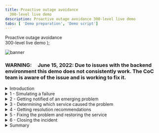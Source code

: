 ```yaml
---
title: Proactive outage avoidance
  300-level live demo
description: Proactive outage avoidance 300-level live demo
tabs: [ 'Demo preparation', 'Demo script']
---
```


  <span>
    Proactive outage avoidance <br/> 300-level live demo
  </span> );

![banner](./images/proactive-outage-avoidance-300-script-github-banner.jpg)

<span id="top"></span>

### **WARNING**:     June 15, 2022: Due to issues with the backend environment this demo does not consistently work. The CoC team is aware of the issue and is working to fix it.

<details>

<summary>Introduction</summary>

<br/>

In this demo, I’ll show you how Cloud Pak for Watson AIOps helps SREs and IT Ops teams proactively identify, diagnose, and resolve incidents across mission-critical workloads.

<br/>

You’ll see how Watson AIOps:

<br/>

•	Intelligently correlates multiple disparate sources of information, such as logs, metrics, events, tickets, and topology <br/>
•	Condenses and presents all of this information in actionable alerts instead of large quantities of unrelated alerts <br/>
•	Resolves problems within seconds to minutes of being notified using Watson AIOps’ automation capabilities <br/>

<br/>

We will be using an application called Quote of the Day, which is a content delivery app that serves up random quotations. This will serve as a proxy for any type of application. The application is built on a microservices architecture, and the services are running on Kubernetes.

<br/>

(Printer-ready PDF of demo script <a href="./300-Proactive-Outage-Avoidance-Demo-Script.pdf" target="_blank" rel="noreferrer">here</a>)

<br/>

**[Go to top](#top)**

</details>

<details>

<summary>1 - Simulating a failure</summary>

<br/>

| **1.1** | **Review the golden signals of Quote of the Day (QotD)** |
| :--- | :--- |
| **Narration** | Let's examine the current health of the Quote of the Day application. &nbsp; &nbsp; &nbsp; &nbsp; &nbsp; &nbsp; &nbsp; &nbsp; &nbsp; &nbsp; &nbsp; &nbsp; &nbsp; &nbsp; &nbsp; &nbsp; &nbsp; &nbsp; &nbsp; &nbsp; &nbsp; &nbsp; &nbsp; &nbsp; &nbsp; &nbsp; &nbsp; &nbsp; |
| **Action** &nbsp; 1.1.1 | Navigate to **Instana**, and click the **Summary** tab (1). Set the time period to **last 10 minutes** (2), and click **Live** (3). <br/><br/> <img src="https://raw.githubusercontent.com/ibm-garage-tsa/platinum-demos/master/src/pages/300-watson-aiops-proactive-outage-avoidance/images/1-instana-healthy-start-a.png" width="800" /> |
| **Action** &nbsp; 1.1.2 | Show the application is healthy by pointing out the erroneous call rate is 0 (1), the mean service latency is 90 ms (2), and the average latency of the Rating (**qotd-rating**) service is 108 ms (3). <br/><br/> <img src="https://raw.githubusercontent.com/ibm-garage-tsa/platinum-demos/master/src/pages/300-watson-aiops-proactive-outage-avoidance/images/1-instana-healthy-start-b.png" width="800" /> |
| **Narration** | The application is healthy. The erroneous call rate is 0, the mean service latency is 90 ms, and the average latency of the qotd-rating service is 108 ms. <br/><br/> We are now ready to inject a few failures and observe how AIOps detects and helps quickly resolve incidents. <br/><br/><InlineNotification><strong>NOTE</strong>: The numbers on your screen may vary slightly.</InlineNotification> |

<br/>

| **1.2** | **Navigate to the anomaly generator and inject failures** |
| :--- | :--- |
| **Narration** | To see how this all works, I’m going to generate a few real failures in our application. |
| **Action** &nbsp; 1.2.1 | Select the **Quote of the Day Anomaly Inducer** tab. Click **Ratings service failures**. <br/><br/> <img src="https://raw.githubusercontent.com/ibm-garage-tsa/platinum-demos/master/src/pages/300-watson-aiops-proactive-outage-avoidance/images/2-Anomaly-Gen-Home-Page-.png" width="600" /> |
| **Narration** | The anomaly generator web application is designed to simulate a variety of failures. |
| **Action** &nbsp; 1.2.2 | Click **Start**. <br/><br/> <img src="https://raw.githubusercontent.com/ibm-garage-tsa/platinum-demos/master/src/pages/300-watson-aiops-proactive-outage-avoidance/images/3-Anomaly-Gen-Ratings-.png" width="600" /> |
| **Narration** | The green check marks indicate that the various failures are now underway. The various anomalies represent real world performance issues that applications typically face, such as high CPU usage, memory leaks, or network congestion. <br/><br/> Now, let's examine the current state of the Quote of the Day application and understand the impact of the failures. Observe the increase in the number of calls, the error rate, latency, and CPU processing time. <br/><br/> In the Top Services chart, notice the higher response times of the Rating service with respect to the other services. |
| **Action** &nbsp; 1.2.3 | Navigate back to the **Instana** tab. Click the **Summary** tab and point out the trends in the primary golden signals. <br/><br/> Point out the increases in both the erroneous call rate (1) and the mean service latency (2). Also, notice that in the Top Services chart, the qotd-rating service is now at the top of the list (3). <br/><br/> <img src="https://raw.githubusercontent.com/ibm-garage-tsa/platinum-demos/master/src/pages/300-watson-aiops-proactive-outage-avoidance/images/4-instana-unhealthy-B-.png" width="800" /> |
| **Narration** | Notice the increase in the erroneous call rate and the latency. Also, notice that in the Top Services chart, the qotd-rating service is now at the top of the list as a result of an increase in the average latency. <br/><br/> Without Watson AIOps, we would get all sorts of alerts and notifications from multiple sources when a problem occurs. <br/><br/> As we’ll see in a moment, with Watson AIOps, all of this information gets correlated and presented in one place. This includes recommendations for how to resolve the incident. We can take action directly from the notification and resolve the incident quickly. |

<br/>

**[Go to top](#top)**

</details>

<details>

<summary>2 - Getting notified of an emerging problem</summary>

<br/>

| **2.1** | **AIOps packages the notification along with relevant details as a story** |
| :--- | :--- |
| **Narration** | Notifications are now appearing in Slack. We’re using Slack in this demo, but Watson AIOps also integrates with Microsoft Teams. <br/><br/> Watson AIOps formats the notifications into a “story” using AI to correlate events, metrics, alerts, and logs. Each story brings together the various notifications for all the affected services by the same underlying issue. Imagine if each piece of data presented in the story was a separate notification – we’d quickly be inundated with alerts. <br/><br/> The story is like a home base for action when a problem arises. Instead of manually correlating things across multiple different tools, it’s all right here immediately when the notification is received. <br/><br/> In addition to providing a highly contextualized view of the incident, it enables us to jump to other tools to explore further details. This eliminates tool silos and helps us restore service faster. |
| **Action** &nbsp; 2.1.1 | Navigate to the tab running **Slack** and examine the incoming story. <br/><br/> Point out the story is showing that there's a problem with the Rating service (1). <br/><br/> <img src="https://raw.githubusercontent.com/ibm-garage-tsa/platinum-demos/master/src/pages/300-watson-aiops-proactive-outage-avoidance/images/5-Story-first-view-.png" width="600" /> |
| **Narration** | This story is telling us there’s a problem with the Rating service, which is one of the microservices in our Quote of the Day application. <br/><br/> In the background, the AI has done the work for us. It shows which services are affected and presents us with a curated view of relevant information: the events and alerts that are indicative of the symptoms of this problem, anomalies that Watson AIOps has found in the log files, and similar incidents that have occurred in the past so we can see how they were successfully resolved. We’ll explore each of these components in more detail. |

<br/>

**[Go to top](#top)**

</details>

<details>

<summary>3 - Determining which service caused the problem</summary>

<br/>

| **3.1** | **Analyze the details packaged in the story** |
| :--- | :--- |
| **Narration** | Based on the intelligent correlation done by Watson AIOps on the relevant input streams, such as logs, metrics, and traces, it attempts to draw the attention off the SRE to the probable root causes of the failures. <br/><br/> As we can see in the ChatOps notification here, there is a high-priority issue emerging in the qotd-application that's running on the Qui Gon AIOps cluster. Watson AIOps presents a list of top three probable causes of this incident: a log anomaly in the qotd-rating service, an excessive CPU usage condition, and increasing service call response times. <br/><br/> As more information comes in, Watson AIOps correlates related events and updates the existing story in real time. <br/><br/> Let's dive deeper into the story to examine the supporting details. |
| **Action** &nbsp; 3.1.1 | Click **Show more**. <br/><br/> <img src="https://raw.githubusercontent.com/ibm-garage-tsa/platinum-demos/master/src/pages/300-watson-aiops-proactive-outage-avoidance/images/6-Story-show-more-.png" width="400" /> |
| **Narration** | We need to find out where the issue began, so we can prevent it from causing cascading failures across the components of the application. <br/><br/> Instead of having to hop between tools to look for alerts, we can see them right here from the notification. Watson AIOps has determined that these events are related, and it provides an explanation for how it determined the relationships. We can see that there are two groups of events based on related resources and the timing of the events. |
| **Action** &nbsp; 3.1.2 | Click **View alerts** to examine the details behind these alerts. <br/><br/> <img src="https://raw.githubusercontent.com/ibm-garage-tsa/platinum-demos/master/src/pages/300-watson-aiops-proactive-outage-avoidance/images/7-Story-Alerts-1-.png" width="400" /> |
| **Narration** | We can inspect the grouped events right here without searching for them in another tool. <br/><br/> It looks like the memory and CPU on the Rating service increased significantly. This is causing a significant slowdown in the response times on both the Rating and Web services. <br/><br/> Based on this information, it seems that the Rating service is the source of the issue. Let’s get a bit more detail – this time from the log files. <br/><br/> Instead of needing to go to Kibana and manually sort through the hundreds or thousands of log entries that come in every minute, Watson AIOps has found several anomalies in the log files and presented them here. <br/><br/> During normal operations, Watson AIOps trains on the log files of the application and continually monitors for deviations from that baseline. We can see that the anomalies are occurring on the Rating service, which fits with what we saw in the alerts. |
| **Action** &nbsp; 3.1.3 | In the **View alert details** pop-up window, scroll to the **Log Anomaly** section. <br/><br/> <img src="https://raw.githubusercontent.com/ibm-garage-tsa/platinum-demos/master/src/pages/300-watson-aiops-proactive-outage-avoidance/images/8-View-Alerts-(1647712825725)-C.png" width="400" /> |
| **Narration** | Watson AIOps gives us additional context on the anomaly. In this case, the ‘Unknown_error’ anomaly is telling us that Watson AIOps has never seen this type of log entry before (hence the 'unknown') and that the log message indicates there is some type of error. Watson AIOps is not only looking at the statistical frequency of the type of log, but it is also using Natural Language Processing (NLP) to analyze the content of the log message to give additional context (in this case that there’s likely an error). <br/><br/> Watson AIOps also explains why the anomaly was flagged. It expected to see zero of this type of log, but it actually saw four. <br/><br/> Now we know that there is an unfamiliar log coming from the Rating service, and it’s indicating an error. <br/><br/> This further reinforces what we saw with the alerts - it looks like the Rating service is likely the root cause of this problem. |
| **Action** &nbsp; 3.1.4 | Click **Preview Logs** of **Pattern 1**. <br/><br/> <InlineNotification><strong>NOTE</strong>: Pattern 1 displays '<strong>Unknown_error</strong>.'</InlineNotification> <br/><br/> <img src="https://raw.githubusercontent.com/ibm-garage-tsa/platinum-demos/master/src/pages/300-watson-aiops-proactive-outage-avoidance/images/8-View-Alerts-(1647712825725)-.png" width="400" /> |
| **Action** &nbsp; 3.1.5 | Click **Cancel** to exit the **Log Preview** screen. <br/><br/> <img src="https://raw.githubusercontent.com/ibm-garage-tsa/platinum-demos/master/src/pages/300-watson-aiops-proactive-outage-avoidance/images/9-Story-unknown_error-.png" width="400" /> |
| **Action** &nbsp; 3.1.6 | Click **Cancel** to exit the **View alerts** dialog. <br/><br/> <img src="https://raw.githubusercontent.com/ibm-garage-tsa/platinum-demos/master/src/pages/300-watson-aiops-proactive-outage-avoidance/images/8-View-Alerts-(1647712825725)-B.png" width="400" /> |

<br/>

**[Go to top](#top)**

</details>

<details>

<summary>4 - Getting resolution recommendations</summary>

<br/>

| **4.1** | **Review the curated set of similar incidents** |
| :--- | :--- |
| **Narration** | Now that we understand a bit more about what’s going on, we need to focus on our main goal: resolving the incident as quickly as possible. <br/><br/> Watson AIOps also brings in similar incidents and information regarding how they were resolved. This enhances operational efficiency by leveraging institutional knowledge that may be time-consuming to find otherwise. <br/><br/> Since the alerts seem to point to the Rating service as having increases in CPU and memory, we’ll search for incidents that happened with that service. |
| **Action** &nbsp; 4.1.1 | Click **Search past tickets**. <br/><br/> <img src="https://raw.githubusercontent.com/ibm-garage-tsa/platinum-demos/master/src/pages/300-watson-aiops-proactive-outage-avoidance/images/10-Recommended-Actions-.png" width="600" /> |
| **Narration** | Let's search past tickets for any known resolutions about the Rating service. |
| **Action** &nbsp; 4.1.2 | Enter '**rating**' into the search box (1), and click **Done** (2). <br/><br/> <img src="https://raw.githubusercontent.com/ibm-garage-tsa/platinum-demos/master/src/pages/300-watson-aiops-proactive-outage-avoidance/images/11-search-past-tickets-(1647665780632)-.png" width="400" />
| **Narration** | Watson AIOps found two similar incidents. The first one seems like what we’re experiencing: 'Rating service overheating and slowing.' Using NLP, Watson AIOps went through the comments on the incident and highlighted key relevant information for us (in this case that the incident was resolved by running a runbook). If we can use the same runbook to resolve the current incident, it will make our job that much easier and restore service even faster. |
| **Action** &nbsp; 4.1.3 | Click **Rating service overheating and slowing**. <br/><br/><img src="https://raw.githubusercontent.com/ibm-garage-tsa/platinum-demos/master/src/pages/300-watson-aiops-proactive-outage-avoidance/images/12-search-rating-service-.png" width="600" /> |
| **Narration** | The description for this incident sounds a lot like what we are observing right now. The Rating service is stressed, with increases in CPU, memory, and latency. It’s also affecting the Web service. The comment says there is a runbook that resolved this issue. This is very useful information that may have taken a long time to find out just by searching or asking colleagues. Watson AIOps helped us find this information very quickly. |
| **Action** &nbsp; 4.1.4 | Point out the ticket details on how this Rating service overheating issue was resolved in the past. <br/><br/> <img src="https://raw.githubusercontent.com/ibm-garage-tsa/platinum-demos/master/src/pages/300-watson-aiops-proactive-outage-avoidance/images/13-github-resolve-page.png" width="600" /> |
| **Action** &nbsp; 4.1.5 | Back on the **Slack** tab, click **Done** to exit the **Search Results** pop-up window. <br/><br/> <img src="https://raw.githubusercontent.com/ibm-garage-tsa/platinum-demos/master/src/pages/300-watson-aiops-proactive-outage-avoidance/images/14-Search-results-DONE-.png" width="600" /> |

<br/>

| **4.2** | **Take ownership of the incident** |
| :--- | :--- |
| **Action** &nbsp; 4.2.1 | Click **Self-assign** to take ownership of this incident. &nbsp; &nbsp; &nbsp; &nbsp; &nbsp; &nbsp; &nbsp; &nbsp; &nbsp; &nbsp; &nbsp; &nbsp; &nbsp; &nbsp; &nbsp; &nbsp; &nbsp; &nbsp; &nbsp; &nbsp; &nbsp; &nbsp; &nbsp; &nbsp; &nbsp; &nbsp; &nbsp; &nbsp; &nbsp; &nbsp; &nbsp; &nbsp; &nbsp; &nbsp; &nbsp; &nbsp; &nbsp; &nbsp; &nbsp; &nbsp; &nbsp; &nbsp; &nbsp; &nbsp; &nbsp; &nbsp; &nbsp; &nbsp; &nbsp; &nbsp; &nbsp; &nbsp; &nbsp; &nbsp; &nbsp; &nbsp; &nbsp; &nbsp; &nbsp; &nbsp; &nbsp; &nbsp; &nbsp; &nbsp; &nbsp; &nbsp; &nbsp; &nbsp; &nbsp; &nbsp; &nbsp; &nbsp; &nbsp; &nbsp; &nbsp; &nbsp; &nbsp; &nbsp; &nbsp; &nbsp; &nbsp; &nbsp; &nbsp; &nbsp; <br/><br/> <img src="https://raw.githubusercontent.com/ibm-garage-tsa/platinum-demos/master/src/pages/300-watson-aiops-proactive-outage-avoidance/images/15-Self-assign-.png" width="600" /> |
| **Action** &nbsp; 4.2.2 | Add some comments under the **Notes** section (1), and click **Submit** (2). <br/><br/> <img src="https://raw.githubusercontent.com/ibm-garage-tsa/platinum-demos/master/src/pages/300-watson-aiops-proactive-outage-avoidance/images/16-self-assign-complete-.png" width="600" /> |

<br/>

**[Go to top](#top)**

</details>

<details>

<summary>5 - Fixing the problem and restoring the service</summary>

<br/>

| **5.1** | **Understand the topological relationships of the incident** |
| :--- | :--- |
| **Narration** | Now that we have a high-level understanding of the incident, let's take a quick look at the topology of the application to understand which components are impacted and their relationships with other services in the application. The component dependencies will help us better understand and assess the potential impact of cascading failures. |
| **Action** &nbsp; 5.1.1 | Click **qotd-application**. <br/><br/> <img src="https://raw.githubusercontent.com/ibm-garage-tsa/platinum-demos/master/src/pages/300-watson-aiops-proactive-outage-avoidance/images/17-QotD-Topology-.png" width="600" /> |
| **Action** &nbsp; 5.1.2 | Point out the relationships, particularly the relationship between the nodes marked red: **qotd-web** and **qotd-rating**. <br/><br/> <img src="https://raw.githubusercontent.com/ibm-garage-tsa/platinum-demos/master/src/pages/300-watson-aiops-proactive-outage-avoidance/images/18-topology-1-C.png" width="800" /> |
| **Action** &nbsp; 5.1.3 | Click the **Hierarchy** icon (1), located on the right side, to change the topology orientation to an **Inverted tree** (2). <br/><br/> <img src="https://raw.githubusercontent.com/ibm-garage-tsa/platinum-demos/master/src/pages/300-watson-aiops-proactive-outage-avoidance/images/32-.png" width="300" /> |

<br/>

| **5.2** | **Analyze the grouping of the relevant alerts in the event** |
| :--- | :--- |
| **Action** &nbsp; 5.2.1 | Navigate to the **Event Manager** tab (you should already have this open from the demo preparation). Click **Alerts** on the sidebar menu (1). The top event should show a red circle in the **Severity** column, which means that it is critical. Click the **Arrow** to expand it (2). <br/><br/> <img src="https://raw.githubusercontent.com/ibm-garage-tsa/platinum-demos/master/src/pages/300-watson-aiops-proactive-outage-avoidance/images/21-image-(2).png" width="800" /> |
| **Narration** | This is the event management component of Watson AIOps. Here’s the event group that we’re working on. There are four events grouped together – these are the same ones we previewed earlier from the Slack notification. There are additional details here, including the likelihood of each event being the root cause of the overall issue and if there is a runbook associated with the event. <br/><br/> There are three events that occurred on the Rating service. They’re all rated as 99% likely to be the root cause, meaning that the Rating service is the source of the problem. <br/><br/> It also shows us that there’s a runbook associated with these events, which is what was mentioned in the GitLab incident comment. <br/><br/> We’ll now execute the runbook that should resolve the underlying failure of the Rating service. That should fix the problem. |
| **Action** &nbsp; 5.2.2 | In the **Runbook** column, click the **circle** to the left of '**Rating service response time over past minute is significantly high (> 1.0s)**' (1). Then, click **Execute runbook** (2). <br/><br/> <img src="https://raw.githubusercontent.com/ibm-garage-tsa/platinum-demos/master/src/pages/300-watson-aiops-proactive-outage-avoidance/images/23-image-.png" width="800" /> |
| **Action** &nbsp; 5.2.3 | Click **Start runbook**. <br/><br/> <img src="https://raw.githubusercontent.com/ibm-garage-tsa/platinum-demos/master/src/pages/300-watson-aiops-proactive-outage-avoidance/images/23-start-runbook-.png" width="800" /> |
| **Action** &nbsp; 5.2.4 | Click **Run** (1). Upon completion of executing the runbook, click **Complete** (2). <br/><br/> <img src="https://raw.githubusercontent.com/ibm-garage-tsa/platinum-demos/master/src/pages/300-watson-aiops-proactive-outage-avoidance/images/24-run-runbook-.png" width="800" /> |

<br/>

| **5.3** | **Verify that the runbook resolved the incident** |
| :--- | :--- |
| **Narration** | To check that the runbook fixed the problem, we can look at the health metrics in Instana. |
| **Action** &nbsp; 5.3.1 | Navigate to **Instana**. Click the **Summary** tab (1). Set the time period to **last 30 minutes** (2), and click **Live** (3). <br/><br/> <img src="https://raw.githubusercontent.com/ibm-garage-tsa/platinum-demos/master/src/pages/300-watson-aiops-proactive-outage-avoidance/images/25-Instana-healthy-2-.png" width="800" /> |
| **Narration** | We can see that the latency has gone back down, and the error rate has decreased. This confirms that the runbook resolved the issue. |

<br/>

**[Go to top](#top)**

</details>

<details>

<summary>6 - Closing the incident</summary>

<br/>

| **6.1** | **Provide feedback on the runbook** |
| :--- | :--- |
| **Narration** | We can rate the runbook to document the fact that it was successful. This will be helpful for the next person who uses the runbook, as well as providing feedback to the author of the runbook. <br/><br/> This enables a collaborative approach to organically improve incident resolution over time. |
| **Action** &nbsp; 6.1.1 | Navigate to the **Event Manager** tab, and go to the **Runbook** screen. <br/><br/> **Note:** If you navigated away from it, go back with these steps: <br/><br/> **Automations** → **Runbooks** → Click the three dots at the far right for the **Reset Ratings Service** runbook → Choose **View history** → Click **Resume on most recent**. <br/><br/> Provide feedback and rate the runbook (1). Then, click **Runbook worked** (2). <br/><br/> <img src="https://raw.githubusercontent.com/ibm-garage-tsa/platinum-demos/master/src/pages/300-watson-aiops-proactive-outage-avoidance/images/26-runbook-worked-.png" width="800" /> |

<br/>

| **6.2** | **Close the incident in Slack** |
| :--- | :--- |
| **Action** &nbsp; 6.2.1 | Navigate to the **Slack** tab, and click **Mark as resolved**. <br/><br/> <img src="https://raw.githubusercontent.com/ibm-garage-tsa/platinum-demos/master/src/pages/300-watson-aiops-proactive-outage-avoidance/images/27-mark-as-resolved-.png" width="600" /> |
| **Action** &nbsp; 6.2.2 | Add some comments in the **Notes** section (1), and click **Submit** (2). <br/><br/> <img src="https://raw.githubusercontent.com/ibm-garage-tsa/platinum-demos/master/src/pages/300-watson-aiops-proactive-outage-avoidance/images/28-mark-as-resolved-2-.png" width="400" /> |
| **Narration** | Watson AIOps archives all the information from the incident in the comments of the original message, so we can go back to it whenever needed to see exactly what happened and how it was fixed. |

<br/>

**[Go to top](#top)**

</details>

<details>

<summary>Summary</summary>

<br/>

In this demo, we have demonstrated how Watson AIOps enables you to avoid business-impacting outages by applying AI to data gathered from your existing disparate tools. It helps you quickly determine the root causes of a failure and proactively alleviate outages, therefore minimizing the business impact of these IT issues on revenue or client experiences. <br/><br/> The anomaly detection capabilities alert you early to potential issues, enabling the SREs to quickly take remedial actions. The intelligent event analytics examine logs, metrics, tickets, and topology and provide a useful correlation that would otherwise be very challenging. Lastly, the AI-driven remediation, based on recommendations of previous incidents, accelerates problem resolution and significantly reduces the mean time to repair.

<br/>

Thank you for attending today’s presentation.

<br/>

**[Go to top](#top)**

</details>

